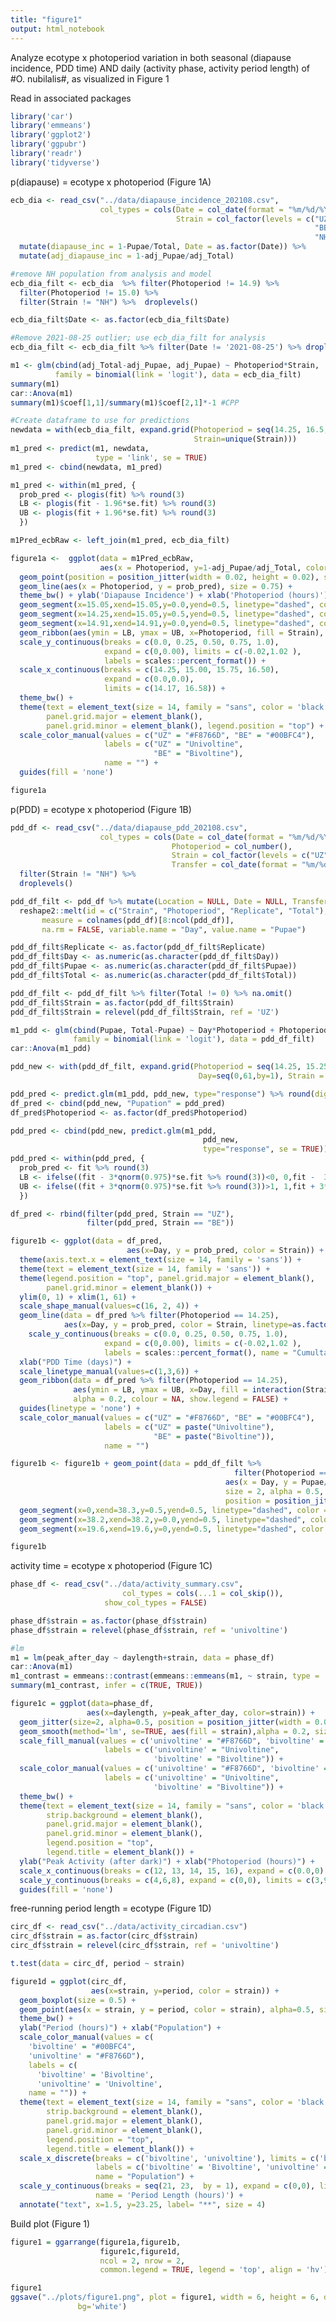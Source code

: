 ```yaml
---
title: "figure1"
output: html_notebook
---
```


Analyze ecotype x photoperiod variation in both seasonal (diapause incidence, PDD time) AND daily (activity phase, activity period length) of #O. nubilalis#, as visualized in Figure 1

Read in associated packages
```r
library('car')
library('emmeans')
library('ggplot2')
library('ggpubr')
library('readr')
library('tidyverse')

```


p(diapause) = ecotype x photoperiod (Figure 1A)
```r
ecb_dia <- read_csv("../data/diapause_incidence_202108.csv", 
                    col_types = cols(Date = col_date(format = "%m/%d/%Y"), 
                                     Strain = col_factor(levels = c("UZ", 
                                                                    "BE",
                                                                    "NH")))) %>%
  mutate(diapause_inc = 1-Pupae/Total, Date = as.factor(Date)) %>%
  mutate(adj_diapause_inc = 1-adj_Pupae/adj_Total)

#remove NH population from analysis and model
ecb_dia_filt <- ecb_dia  %>% filter(Photoperiod != 14.9) %>%
  filter(Photoperiod != 15.0) %>%
  filter(Strain != "NH") %>%  droplevels()

ecb_dia_filt$Date <- as.factor(ecb_dia_filt$Date)

#Remove 2021-08-25 outlier; use ecb_dia_filt for analysis
ecb_dia_filt <- ecb_dia_filt %>% filter(Date != '2021-08-25') %>% droplevels()

m1 <- glm(cbind(adj_Total-adj_Pupae, adj_Pupae) ~ Photoperiod*Strain,
          family = binomial(link = 'logit'), data = ecb_dia_filt)
summary(m1)
car::Anova(m1)
summary(m1)$coef[1,1]/summary(m1)$coef[2,1]*-1 #CPP

#Create dataframe to use for predictions
newdata = with(ecb_dia_filt, expand.grid(Photoperiod = seq(14.25, 16.5, by = 0.01),
                                         Strain=unique(Strain)))
m1_pred <- predict(m1, newdata,
                   type = 'link', se = TRUE)
m1_pred <- cbind(newdata, m1_pred)

m1_pred <- within(m1_pred, {
  prob_pred <- plogis(fit) %>% round(3)
  LB <- plogis(fit - 1.96*se.fit) %>% round(3)
  UB <- plogis(fit + 1.96*se.fit) %>% round(3)
  })

m1Pred_ecbRaw <- left_join(m1_pred, ecb_dia_filt)

figure1a <-  ggplot(data = m1Pred_ecbRaw,
                    aes(x = Photoperiod, y=1-adj_Pupae/adj_Total, color = Strain)) +
  geom_point(position = position_jitter(width = 0.02, height = 0.02), size = 2, alpha = 0.5) + 
  geom_line(aes(x = Photoperiod, y = prob_pred), size = 0.75) +
  theme_bw() + ylab('Diapause Incidence') + xlab('Photoperiod (hours)') +
  geom_segment(x=15.05,xend=15.05,y=0.0,yend=0.5, linetype="dashed", color = "black", size = 0.5) + #UZ
  geom_segment(x=14.25,xend=15.05,y=0.5,yend=0.5, linetype="dashed", color = "black", size = 0.5) + #ALL
  geom_segment(x=14.91,xend=14.91,y=0.0,yend=0.5, linetype="dashed", color = "black", size = 0.5) + #BE
  geom_ribbon(aes(ymin = LB, ymax = UB, x=Photoperiod, fill = Strain), alpha = 0.2, colour = NA) +
  scale_y_continuous(breaks = c(0.0, 0.25, 0.50, 0.75, 1.0),
                     expand = c(0,0.00), limits = c(-0.02,1.02 ),
                     labels = scales::percent_format()) +
  scale_x_continuous(breaks = c(14.25, 15.00, 15.75, 16.50),
                     expand = c(0.0,0.0),
                     limits = c(14.17, 16.58)) +
  theme_bw() + 
  theme(text = element_text(size = 14, family = "sans", color = 'black'),
        panel.grid.major = element_blank(),
        panel.grid.minor = element_blank(), legend.position = "top") +
  scale_color_manual(values = c("UZ" = "#F8766D", "BE" = "#00BFC4"),
                     labels = c("UZ" = "Univoltine",
                                "BE" = "Bivoltine"),
                     name = "") +
  guides(fill = 'none')

figure1a

```

p(PDD) = ecotype x photoperiod (Figure 1B)
```r
pdd_df <- read_csv("../data/diapause_pdd_202108.csv", 
                    col_types = cols(Date = col_date(format = "%m/%d/%Y"), 
                                    Photoperiod = col_number(), 
                                    Strain = col_factor(levels = c("UZ","BE", "NH")),
                                    Transfer = col_date(format = "%m/%d/%Y"))) %>% 
  filter(Strain != "NH") %>%
  droplevels()

pdd_df_filt <- pdd_df %>% mutate(Location = NULL, Date = NULL, Transfer = NULL) %>%
  reshape2::melt(id = c("Strain", "Photoperiod", "Replicate", "Total"),
       measure = colnames(pdd_df)[8:ncol(pdd_df)],
       na.rm = FALSE, variable.name = "Day", value.name = "Pupae")

pdd_df_filt$Replicate <- as.factor(pdd_df_filt$Replicate)
pdd_df_filt$Day <- as.numeric(as.character(pdd_df_filt$Day))
pdd_df_filt$Pupae <- as.numeric(as.character(pdd_df_filt$Pupae))
pdd_df_filt$Total <- as.numeric(as.character(pdd_df_filt$Total))

pdd_df_filt <- pdd_df_filt %>% filter(Total != 0) %>% na.omit()
pdd_df_filt$Strain = as.factor(pdd_df_filt$Strain)
pdd_df_filt$Strain = relevel(pdd_df_filt$Strain, ref = 'UZ')

m1_pdd <- glm(cbind(Pupae, Total-Pupae) ~ Day*Photoperiod + Photoperiod*Strain + Day*Strain,
              family = binomial(link = 'logit'), data = pdd_df_filt)
car::Anova(m1_pdd)

pdd_new <- with(pdd_df_filt, expand.grid(Photoperiod = seq(14.25, 15.25, by = 0.5),
                                          Day=seq(0,61,by=1), Strain = unique(Strain)))

pdd_pred <- predict.glm(m1_pdd, pdd_new, type="response") %>% round(digits = 3)
df_pred <- cbind(pdd_new, "Pupation" = pdd_pred)
df_pred$Photoperiod <- as.factor(df_pred$Photoperiod)

pdd_pred <- cbind(pdd_new, predict.glm(m1_pdd,
                                           pdd_new,
                                           type="response", se = TRUE))
pdd_pred <- within(pdd_pred, {
  prob_pred <- fit %>% round(3)
  LB <- ifelse((fit - 3*qnorm(0.975)*se.fit %>% round(3))<0, 0,fit -  3*qnorm(0.975)*se.fit %>% round(3) )
  UB <- ifelse((fit + 3*qnorm(0.975)*se.fit %>% round(3))>1, 1,fit + 3*qnorm(0.975)*se.fit %>% round(3) )
  })

df_pred <- rbind(filter(pdd_pred, Strain == "UZ"),
                 filter(pdd_pred, Strain == "BE"))

figure1b <- ggplot(data = df_pred,
                          aes(x=Day, y = prob_pred, color = Strain)) + theme_bw() +
  theme(axis.text.x = element_text(size = 14, family = 'sans')) +
  theme(text = element_text(size = 14, family = 'sans')) +
  theme(legend.position = "top", panel.grid.major = element_blank(),
        panel.grid.minor = element_blank()) +
  ylim(0, 1) + xlim(1, 61) +
  scale_shape_manual(values=c(16, 2, 4)) +
  geom_line(data = df_pred %>% filter(Photoperiod == 14.25),
            aes(x=Day, y = prob_pred, color = Strain, linetype=as.factor(Photoperiod)), size = 0.75) +
    scale_y_continuous(breaks = c(0.0, 0.25, 0.50, 0.75, 1.0),
                     expand = c(0,0.00), limits = c(-0.02,1.02 ),
                     labels = scales::percent_format(), name = "Cumultative Pupation") +
  xlab("PDD Time (days)") +
  scale_linetype_manual(values=c(1,3,6)) + 
  geom_ribbon(data = df_pred %>% filter(Photoperiod == 14.25), 
              aes(ymin = LB, ymax = UB, x=Day, fill = interaction(Strain, Photoperiod)), 
              alpha = 0.2, colour = NA, show.legend = FALSE) +
  guides(linetype = 'none') +
  scale_color_manual(values = c("UZ" = "#F8766D", "BE" = "#00BFC4"),
                     labels = c("UZ" = paste("Univoltine"),
                                "BE" = paste("Bivoltine")),
                     name = "")

figure1b <- figure1b + geom_point(data = pdd_df_filt %>%
                                                  filter(Photoperiod == 14.25),
                                                aes(x = Day, y = Pupae/Total, color = Strain),
                                                size = 2, alpha = 0.5,
                                                position = position_jitter(width = 0.05, height = 0.05)) +
  geom_segment(x=0,xend=38.3,y=0.5,yend=0.5, linetype="dashed", color = "black", size = 0.5) +
  geom_segment(x=38.2,xend=38.2,y=0.0,yend=0.5, linetype="dashed", color = "black", size = 0.5) +
  geom_segment(x=19.6,xend=19.6,y=0,yend=0.5, linetype="dashed", color = "black", size = 0.5) 

figure1b

```


activity time = ecotype x photoperiod (Figure 1C)
```r
phase_df <- read_csv("../data/activity_summary.csv", 
                         col_types = cols(...1 = col_skip()),
                     show_col_types = FALSE)

phase_df$strain = as.factor(phase_df$strain)
phase_df$strain = relevel(phase_df$strain, ref = 'univoltine')

#lm
m1 = lm(peak_after_day ~ daylength+strain, data = phase_df)
car::Anova(m1)
m1_contrast = emmeans::contrast(emmeans::emmeans(m1, ~ strain, type = 'response'), method = 'pairwise')
summary(m1_contrast, infer = c(TRUE, TRUE))

figure1c = ggplot(data=phase_df,
                 aes(x=daylength, y=peak_after_day, color=strain)) +
  geom_jitter(size=2, alpha=0.5, position = position_jitter(width = 0.04, height = 0.02)) +
  geom_smooth(method='lm', se=TRUE, aes(fill = strain),alpha = 0.2, size = 0.75) +
  scale_fill_manual(values = c('univoltine' = "#F8766D", 'bivoltine' = "#00BFC4"),
                     labels = c('univoltine' = "Univoltine",
                                'bivoltine' = "Bivoltine")) +
  scale_color_manual(values = c('univoltine' = "#F8766D", 'bivoltine' = "#00BFC4"),
                     labels = c('univoltine' = "Univoltine",
                                'bivoltine' = "Bivoltine")) +
  theme_bw() +
  theme(text = element_text(size = 14, family = "sans", color = 'black'),
        strip.background = element_blank(),
        panel.grid.major = element_blank(),
        panel.grid.minor = element_blank(),
        legend.position = "top",
        legend.title = element_blank()) +
  ylab("Peak Activity (after dark)") + xlab("Photoperiod (hours)") +
  scale_x_continuous(breaks = c(12, 13, 14, 15, 16), expand = c(0.0,0), limits = c(11.9, 16.1)) +
  scale_y_continuous(breaks = c(4,6,8), expand = c(0,0), limits = c(3,9)) +
  guides(fill = 'none')

```

free-running period length = ecotype (Figure 1D)
```r
circ_df <- read_csv("../data/activity_circadian.csv")
circ_df$strain = as.factor(circ_df$strain)
circ_df$strain = relevel(circ_df$strain, ref = 'univoltine')

t.test(data = circ_df, period ~ strain)

figure1d = ggplot(circ_df,
                  aes(x=strain, y=period, color = strain)) +
  geom_boxplot(size = 0.5) +
  geom_point(aes(x = strain, y = period, color = strain), alpha=0.5, size=2) +
  theme_bw() +
  ylab("Period (hours)") + xlab("Population") +
  scale_color_manual(values = c(
    'bivoltine' = "#00BFC4",
    'univoltine' = "#F8766D"),
    labels = c(
      'bivoltine' = 'Bivoltine',
      'univoltine' = 'Univoltine',
    name = "")) +
  theme(text = element_text(size = 14, family = "sans", color = 'black'),
        strip.background = element_blank(),
        panel.grid.major = element_blank(),
        panel.grid.minor = element_blank(),
        legend.position = "top",
        legend.title = element_blank()) +
  scale_x_discrete(breaks = c('bivoltine', 'univoltine'), limits = c('bivoltine', 'univoltine'),
                   labels = c('bivoltine' = 'Bivoltine', 'univoltine' = 'Univoltine'),
                   name = "Population") +
  scale_y_continuous(breaks = seq(21, 23,  by = 1), expand = c(0,0), limits = c(20.5,23.5),
                   name = 'Period Length (hours)') +
  annotate("text", x=1.5, y=23.25, label= "**", size = 4)

```


Build plot (Figure 1)
```r
figure1 = ggarrange(figure1a,figure1b,
                    figure1c,figure1d,
                    ncol = 2, nrow = 2,
                    common.legend = TRUE, legend = 'top', align = 'hv')

figure1
ggsave("../plots/figure1.png", plot = figure1, width = 6, height = 6, dpi = 600, units=c('in'),
               bg='white')
```

